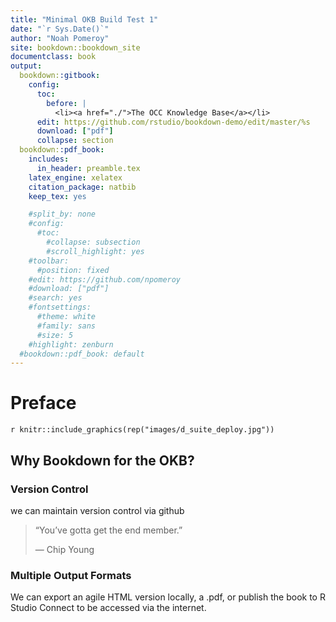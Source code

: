 ```yaml
---
title: "Minimal OKB Build Test 1"
date: "`r Sys.Date()`"
author: "Noah Pomeroy"
site: bookdown::bookdown_site
documentclass: book
output:
  bookdown::gitbook:
    config:
      toc:
        before: |
          <li><a href="./">The OCC Knowledge Base</a></li>
      edit: https://github.com/rstudio/bookdown-demo/edit/master/%s
      download: ["pdf"]
      collapse: section
  bookdown::pdf_book:
    includes:
      in_header: preamble.tex
    latex_engine: xelatex
    citation_package: natbib
    keep_tex: yes

    #split_by: none
    #config:
      #toc:
        #collapse: subsection
        #scroll_highlight: yes
    #toolbar:
      #position: fixed
    #edit: https://github.com/npomeroy
    #download: ["pdf"]
    #search: yes
    #fontsettings:
      #theme: white
      #family: sans
      #size: 5
    #highlight: zenburn
  #bookdown::pdf_book: default
---
```


# Preface {-}

`r knitr::include_graphics(rep("images/d_suite_deploy.jpg"))`

## Why Bookdown for the OKB? {-}

### Version Control {-}

we can maintain version control via github

> "You've gotta get the end member."
>
> --- Chip Young

### Multiple Output Formats {-}

We can export an agile HTML version locally, a .pdf, or publish the book to R Studio Connect to be accessed via the internet.

<!-- If you need PDF output, uncomment bookdown::pdf_book above in YAML. You will need a LaTeX installation, e.g., https://yihui.name/tinytex/ -->
